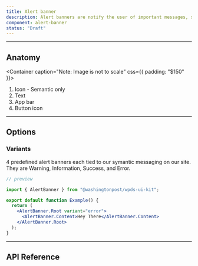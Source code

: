 ```yaml
---
title: Alert banner
description: Alert banners are notify the user of important messages, such as system alerts. They're meant to encourage the user to take an action.
component: alert-banner
status: "Draft"
---
```


---

## Anatomy

<Container caption="Note: Image is not  to scale" css={{ padding: "$150" }}>
  <InlineSVG
    path="/img/components/alertbanner/anatomy.svg"
    width={392}
    height={120}
  />
</Container>

1. Icon - Semantic only
2. Text
3. App bar
4. Button icon

---

## Options

### Variants

4 predefined alert banners each tied to our symantic messaging on our site. They are Warning, Information, Success, and Error.

```jsx
// preview

import { AlertBanner } from "@washingtonpost/wpds-ui-kit";

export default function Example() {
  return (
    <AlertBanner.Root variant="error">
      <AlertBanner.Content>Hey There</AlertBanner.Content>
    </AlertBanner.Root>
  );
}
```

---

## API Reference

<PropsTable props={propsTable} />
